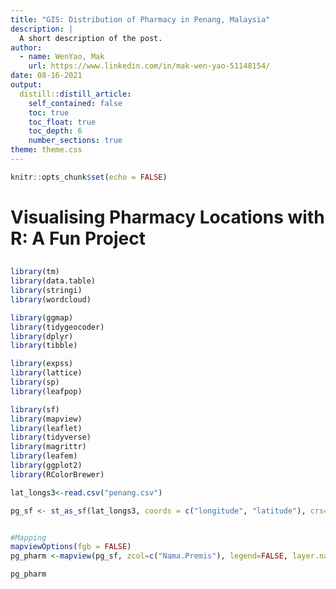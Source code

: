 ```yaml
---
title: "GIS: Distribution of Pharmacy in Penang, Malaysia"
description: |
  A short description of the post.
author:
  - name: WenYao, Mak
    url: https://www.linkedin.com/in/mak-wen-yao-51148154/
date: 08-16-2021
output:
  distill::distill_article:
    self_contained: false
    toc: true
    toc_float: true
    toc_depth: 6
    number_sections: true
theme: theme.css
---
```


```r
knitr::opts_chunk$set(echo = FALSE)
```

# Visualising Pharmacy Locations with R: A Fun Project 

## 
```r

library(tm)
library(data.table)
library(stringi)
library(wordcloud)

library(ggmap)
library(tidygeocoder)
library(dplyr)
library(tibble)

library(expss)
library(lattice)
library(sp)
library(leafpop)

library(sf)
library(mapview)
library(leaflet)
library(tidyverse)
library(magrittr)
library(leafem)
library(ggplot2)
library(RColorBrewer)

lat_longs3<-read.csv("penang.csv")

pg_sf <- st_as_sf(lat_longs3, coords = c("longitude", "latitude"), crs=4326)


#Mapping 
mapviewOptions(fgb = FALSE)
pg_pharm <-mapview(pg_sf, zcol=c("Nama.Premis"), legend=FALSE, layer.name = "Retail & Wholesale Pharmacies in Penang", col.regions=brewer.pal(9, "Reds"))

pg_pharm

```